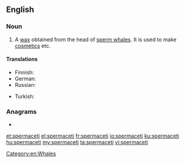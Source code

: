 ==English==
{{wikipedia}}

===Noun===
{{en-noun|-}}

# A [[wax]] obtained from the head of [[sperm whale]]s. It is used to make [[cosmetics]] etc.

====Translations====
{{trans-top|wax obtained from the head of sperm whale}}
* Finnish: {{t|fi|spermaseetti}}
* German: {{t|de|Walrat|m}}
* Russian: {{t+|ru|спермаце́т|m}}
{{trans-mid}}
* Turkish: {{t+|tr|ispermeçet}}
{{trans-bottom}}

===Anagrams===
* {{l|en|imprecates}}

[[Category:en:Whales]]

[[et:spermaceti]]
[[el:spermaceti]]
[[fr:spermaceti]]
[[io:spermaceti]]
[[ku:spermaceti]]
[[hu:spermaceti]]
[[my:spermaceti]]
[[ta:spermaceti]]
[[vi:spermaceti]]